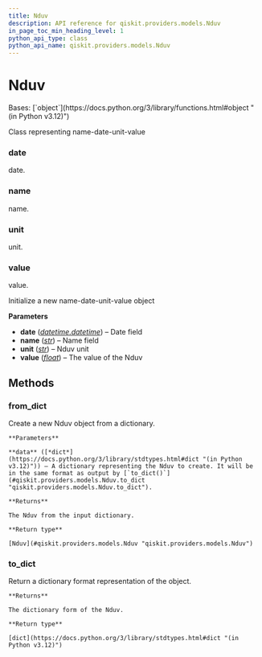 ```yaml
---
title: Nduv
description: API reference for qiskit.providers.models.Nduv
in_page_toc_min_heading_level: 1
python_api_type: class
python_api_name: qiskit.providers.models.Nduv
---
```


# Nduv

<Class id="qiskit.providers.models.Nduv" github="https://github.com/Qiskit/qiskit/tree/stable/1.0/qiskit/providers/models/backendproperties.py#L26-L85" signature="qiskit.providers.models.Nduv(date, name, unit, value)">
  Bases: [`object`](https://docs.python.org/3/library/functions.html#object "(in Python v3.12)")

  Class representing name-date-unit-value

  ### date

  <Attribute id="qiskit.providers.models.Nduv.date" name="date">
    date.
  </Attribute>

  ### name

  <Attribute id="qiskit.providers.models.Nduv.name" name="name">
    name.
  </Attribute>

  ### unit

  <Attribute id="qiskit.providers.models.Nduv.unit" name="unit">
    unit.
  </Attribute>

  ### value

  <Attribute id="qiskit.providers.models.Nduv.value" name="value">
    value.
  </Attribute>

  Initialize a new name-date-unit-value object

  **Parameters**

  *   **date** ([*datetime.datetime*](https://docs.python.org/3/library/datetime.html#datetime.datetime "(in Python v3.12)")) – Date field
  *   **name** ([*str*](https://docs.python.org/3/library/stdtypes.html#str "(in Python v3.12)")) – Name field
  *   **unit** ([*str*](https://docs.python.org/3/library/stdtypes.html#str "(in Python v3.12)")) – Nduv unit
  *   **value** ([*float*](https://docs.python.org/3/library/functions.html#float "(in Python v3.12)")) – The value of the Nduv

  ## Methods

  ### from\_dict

  <Function id="qiskit.providers.models.Nduv.from_dict" name="from_dict" github="https://github.com/Qiskit/qiskit/tree/stable/1.0/qiskit/providers/models/backendproperties.py#L50-L62" signature="classmethod from_dict(data)">
    Create a new Nduv object from a dictionary.

    **Parameters**

    **data** ([*dict*](https://docs.python.org/3/library/stdtypes.html#dict "(in Python v3.12)")) – A dictionary representing the Nduv to create. It will be in the same format as output by [`to_dict()`](#qiskit.providers.models.Nduv.to_dict "qiskit.providers.models.Nduv.to_dict").

    **Returns**

    The Nduv from the input dictionary.

    **Return type**

    [Nduv](#qiskit.providers.models.Nduv "qiskit.providers.models.Nduv")
  </Function>

  ### to\_dict

  <Function id="qiskit.providers.models.Nduv.to_dict" name="to_dict" github="https://github.com/Qiskit/qiskit/tree/stable/1.0/qiskit/providers/models/backendproperties.py#L64-L76" signature="to_dict()">
    Return a dictionary format representation of the object.

    **Returns**

    The dictionary form of the Nduv.

    **Return type**

    [dict](https://docs.python.org/3/library/stdtypes.html#dict "(in Python v3.12)")
  </Function>
</Class>

